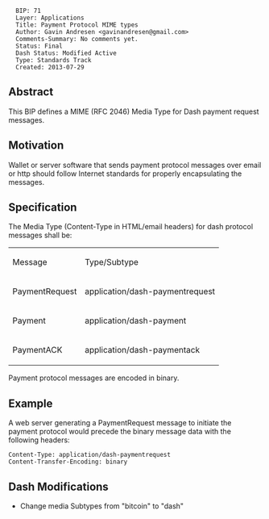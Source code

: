 <pre>
  BIP: 71
  Layer: Applications
  Title: Payment Protocol MIME types
  Author: Gavin Andresen <gavinandresen@gmail.com>
  Comments-Summary: No comments yet.
  Status: Final
  Dash Status: Modified Active
  Type: Standards Track
  Created: 2013-07-29
</pre>

==Abstract==

This BIP defines a MIME (RFC 2046) Media Type for Dash payment
request messages.

==Motivation==

Wallet or server software that sends payment protocol messages over
email or http should follow Internet standards for properly
encapsulating the messages.

==Specification==

The Media Type (Content-Type in HTML/email headers) for dash
protocol messages shall be:

{|
| Message || Type/Subtype
|-
| PaymentRequest || application/dash-paymentrequest
|-
| Payment || application/dash-payment
|-
| PaymentACK || application/dash-paymentack
|}

Payment protocol messages are encoded in binary.

==Example==

A web server generating a PaymentRequest message to initiate the
payment protocol would precede the binary message data with the
following headers:
<pre>
Content-Type: application/dash-paymentrequest
Content-Transfer-Encoding: binary
</pre>

== Dash Modifications ==
* Change media Subtypes from "bitcoin" to "dash"
